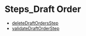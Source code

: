 
# Steps\_Draft Order

- [deleteDraftOrdersStep](../Steps_Draft_Order/functions/core_flows.Draft_Order.Steps_Draft_Order.deleteDraftOrdersStep/page.mdx)
- [validateDraftOrderStep](../Steps_Draft_Order/functions/core_flows.Draft_Order.Steps_Draft_Order.validateDraftOrderStep/page.mdx)
